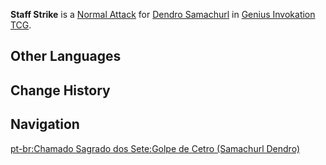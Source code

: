 {{Genius Invokation TCG Skill Infobox
|title      = Staff Strike
|image      = Staff Strike (Dendro Samachurl) Character Card Skill.png
|type       = Normal Attack
|character  = Dendro Samachurl
|unaligned  = 2
|effect     = Deals 1 {{Color|Physical DMG}}.
|order      = 1
}}
'''Staff Strike''' is a [[Character Card Normal Attack|Normal Attack]] for [[Dendro Samachurl (Character Card)|Dendro Samachurl]] in [[Genius Invokation TCG]].

==Other Languages==
{{Other Languages|Transclude=Staff Strike (Anemo Samachurl)}}

==Change History==
{{Change History|3.3}}

==Navigation==
{{Genius Invokation TCG Skill Navbox|Dendro Samachurl}}
[[pt-br:Chamado Sagrado dos Sete:Golpe de Cetro (Samachurl Dendro)]]